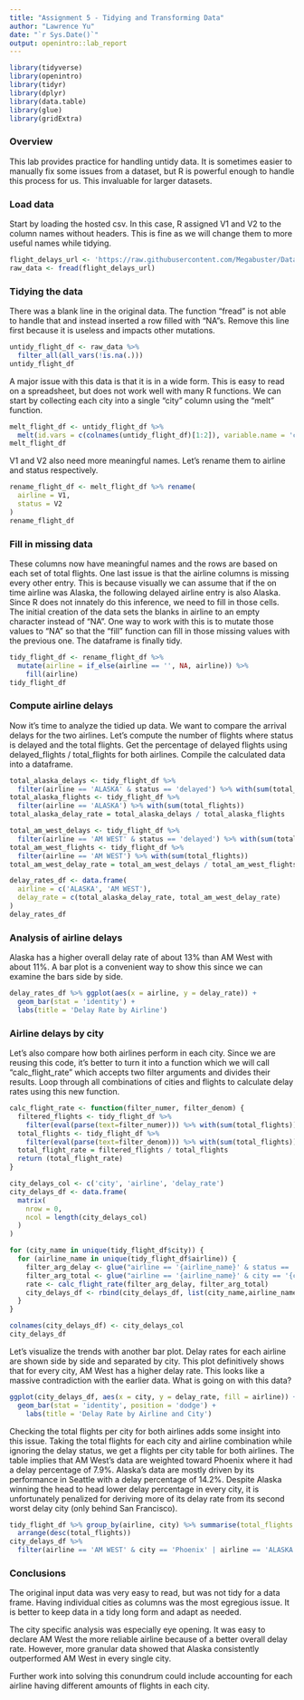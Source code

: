 ---
title: "Assignment 5 - Tidying and Transforming Data"
author: "Lawrence Yu"
date: "`r Sys.Date()`"
output: openintro::lab_report
---

```{r load-packages, message=FALSE}
library(tidyverse)
library(openintro)
library(tidyr)
library(dplyr)
library(data.table)
library(glue)
library(gridExtra)
```

### Overview
This lab provides practice for handling untidy data. It is sometimes easier to manually fix some issues from a dataset, but R is powerful enough to handle this process for us. This invaluable for larger datasets.

### Load data

Start by loading the hosted csv. In this case, R assigned V1 and V2 to the column names without headers. This is fine as we will change them to more useful names while tidying. 
```{r code-chunk-label}
flight_delays_url <- 'https://raw.githubusercontent.com/Megabuster/Data607/refs/heads/main/data/assignment5/flight_delays.csv'
raw_data <- fread(flight_delays_url)
```
### Tidying the data

There was a blank line in the original data. The function "fread" is not able to handle that and instead inserted a row filled with "NA"s. Remove this line first because it is useless and impacts other mutations.
```{r remove-blank-line}
untidy_flight_df <- raw_data %>% 
  filter_all(all_vars(!is.na(.)))
untidy_flight_df
```

A major issue with this data is that it is in a wide form. This is easy to read on a spreadsheet, but does not work well with many R functions. We can start by collecting each city into a single "city" column using the "melt" function. 
```{r wide-to-long}
melt_flight_df <- untidy_flight_df %>% 
  melt(id.vars = c(colnames(untidy_flight_df)[1:2]), variable.name = 'city', value.name = 'total_flights')
melt_flight_df
```

V1 and V2 also need more meaningful names. Let's rename them to airline and status respectively. 
```{r rename-columns}
rename_flight_df <- melt_flight_df %>% rename(
  airline = V1,
  status = V2
)
rename_flight_df
```

### Fill in missing data

These columns now have meaningful names and the rows are based on each set of total flights. One last issue is that the airline columns is missing every other entry. This is because visually we can assume that if the on time airline was Alaska, the following delayed airline entry is also Alaska. Since R does not innately do this inference, we need to fill in those cells. The initial creation of the data sets the blanks in airline to an empty character instead of "NA". One way to work with this is to mutate those values to "NA" so that the "fill" function can fill in those missing values with the previous one. The dataframe is finally tidy.
```{r fill-in-missing-cells}
tidy_flight_df <- rename_flight_df %>%
  mutate(airline = if_else(airline == '', NA, airline)) %>%
    fill(airline)
tidy_flight_df
```

### Compute airline delays

Now it's time to analyze the tidied up data. We want to compare the arrival delays for the two airlines. Let's compute the number of flights where status is delayed and the total flights. Get the percentage of delayed flights using delayed_flights / total_flights for both airlines. Compile the calculated data into a dataframe.
```{r compare-airline-delays}
total_alaska_delays <- tidy_flight_df %>%
  filter(airline == 'ALASKA' & status == 'delayed') %>% with(sum(total_flights))
total_alaska_flights <- tidy_flight_df %>% 
  filter(airline == 'ALASKA') %>% with(sum(total_flights))
total_alaska_delay_rate = total_alaska_delays / total_alaska_flights

total_am_west_delays <- tidy_flight_df %>%
  filter(airline == 'AM WEST' & status == 'delayed') %>% with(sum(total_flights))
total_am_west_flights <- tidy_flight_df %>% 
  filter(airline == 'AM WEST') %>% with(sum(total_flights))
total_am_west_delay_rate = total_am_west_delays / total_am_west_flights

delay_rates_df <- data.frame(
  airline = c('ALASKA', 'AM WEST'),
  delay_rate = c(total_alaska_delay_rate, total_am_west_delay_rate)
)
delay_rates_df
```

### Analysis of airline delays

Alaska has a higher overall delay rate of about 13% than AM West with about 11%. A bar plot is a convenient way to show this since we can examine the bars side by side. 
```{r plot-delays}
delay_rates_df %>% ggplot(aes(x = airline, y = delay_rate)) +
  geom_bar(stat = 'identity') +
  labs(title = 'Delay Rate by Airline')
```

### Airline delays by city

Let's also compare how both airlines perform in each city. Since we are reusing this code, it's better to turn it into a function which we will call "calc_flight_rate" which accepts two filter arguments and divides their results. Loop through all combinations of cities and flights to calculate delay rates using this new function.

```{r delays-by-city}
calc_flight_rate <- function(filter_numer, filter_denom) {
  filtered_flights <- tidy_flight_df %>%
    filter(eval(parse(text=filter_numer))) %>% with(sum(total_flights))
  total_flights <- tidy_flight_df %>%
    filter(eval(parse(text=filter_denom))) %>% with(sum(total_flights))
  total_flight_rate = filtered_flights / total_flights
  return (total_flight_rate)
}

city_delays_col <- c('city', 'airline', 'delay_rate')
city_delays_df <- data.frame(
  matrix(
    nrow = 0,
    ncol = length(city_delays_col)
  )
)

for (city_name in unique(tidy_flight_df$city)) {
  for (airline_name in unique(tidy_flight_df$airline)) {
    filter_arg_delay <- glue("airline == '{airline_name}' & status == 'delayed' & city == '{city_name}'")
    filter_arg_total <- glue("airline == '{airline_name}' & city == '{city_name}'")
    rate <- calc_flight_rate(filter_arg_delay, filter_arg_total)
    city_delays_df <- rbind(city_delays_df, list(city_name,airline_name,rate))
  }
}

colnames(city_delays_df) <- city_delays_col
city_delays_df
```
Let's visualize the trends with another bar plot. Delay rates for each airline are shown side by side and separated by city. This plot definitively shows that for every city, AM West has a higher delay rate. This looks like a massive contradiction with the earlier data. What is going on with this data? 
```{r city-delay-plot}
ggplot(city_delays_df, aes(x = city, y = delay_rate, fill = airline)) +
  geom_bar(stat = 'identity', position = 'dodge') +
    labs(title = 'Delay Rate by Airline and City')
```

Checking the total flights per city for both airlines adds some insight into this issue. Taking the total flights for each city and airline combination while ignoring the delay status, we get a flights per city table for both airlines. The table implies that AM West's data are weighted toward Phoenix where it had a delay percentage of 7.9%. Alaska's data are mostly driven by its performance in Seattle with a delay percentage of 14.2%. Despite Alaska winning the head to head lower delay percentage in every city, it is unfortunately penalized for deriving more of its delay rate from its second worst delay city (only behind San Francisco).
```{r table-desc}
tidy_flight_df %>% group_by(airline, city) %>% summarise(total_flights = sum(total_flights), .groups = 'drop') %>%
  arrange(desc(total_flights))
city_delays_df %>% 
  filter(airline == 'AM WEST' & city == 'Phoenix' | airline == 'ALASKA' & city == 'Seattle')
```
### Conclusions

The original input data was very easy to read, but was not tidy for a data frame. Having individual cities as columns was the most egregious issue. It is better to keep data in a tidy long form and adapt as needed. 

The city specific analysis was especially eye opening. It was easy to declare AM West the more reliable airline because of a better overall delay rate. However, more granular data showed that Alaska consistently outperformed AM West in every single city. 

Further work into solving this conundrum could include accounting for each airline having different amounts of flights in each city. 

